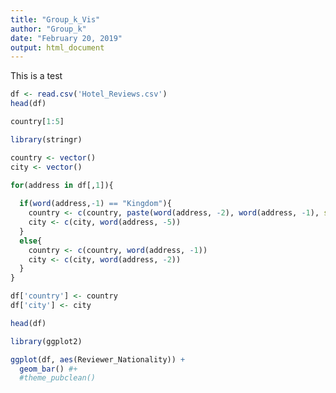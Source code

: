 ```yaml
---
title: "Group_k_Vis"
author: "Group_k"
date: "February 20, 2019"
output: html_document
---
```


This is a test

```r
df <- read.csv('Hotel_Reviews.csv')
head(df)

```

```r
country[1:5]

```

```r
library(stringr)

country <- vector()
city <- vector()

for(address in df[,1]){
  
  if(word(address,-1) == "Kingdom"){
    country <- c(country, paste(word(address, -2), word(address, -1), sep = " "))
    city <- c(city, word(address, -5))
  }
  else{
    country <- c(country, word(address, -1))
    city <- c(city, word(address, -2))  
  }
}

df['country'] <- country
df['city'] <- city

head(df)
```




```r
library(ggplot2)

ggplot(df, aes(Reviewer_Nationality)) +
  geom_bar() #+ 
  #theme_pubclean()

```